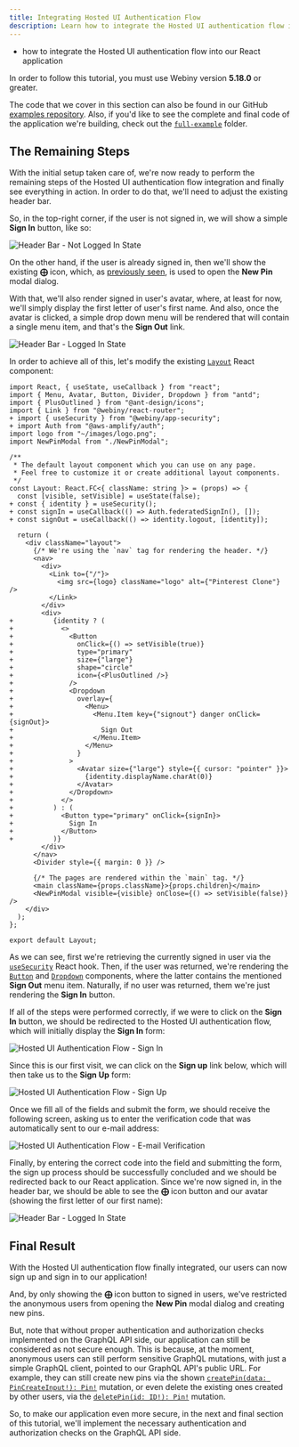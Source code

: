 ```yaml
---
title: Integrating Hosted UI Authentication Flow
description: Learn how to integrate the Hosted UI authentication flow into our React application.
---
```



<Alert type="success" title="WHAT YOU’LL LEARN">

- how to integrate the Hosted UI authentication flow into our React application

</Alert>

<Alert type="info" title="Can I use this?">

In order to follow this tutorial, you must use Webiny version **5.18.0** or greater.

</Alert>

<Alert type="info">

The code that we cover in this section can also be found in our GitHub [examples repository](https://github.com/webiny/webiny-examples/tree/master/create-custom-application/05-security/04-react-application/02-integrating-hosted-ui-authentication-flow). Also, if you'd like to see the complete and final code of the application we're building, check out the [`full-example`](https://github.com/webiny/webiny-examples/tree/master/create-custom-application/full-example) folder.

</Alert>

## The Remaining Steps

With the initial setup taken care of, we're now ready to perform the remaining steps of the Hosted UI authentication flow integration and finally see everything in action. In order to do that, we'll need to adjust the existing header bar.

So, in the top-right corner, if the user is not signed in, we will show a simple **Sign In** button, like so:

![Header Bar - Not Logged In State](./assets/integrating-hosted-ui-authentication-flow/header-not-logged-in.png)

On the other hand, if the user is already signed in, then we'll show the existing **&#10753;** icon, which, as [previously seen](/docs/{version}/custom-app-tutorial/react-application/new-pin-modal-dialog), is used to open the **New Pin** modal dialog.

With that, we'll also render signed in user's avatar, where, at least for now, we'll simply display the first letter of user's first name. And also, once the avatar is clicked, a simple drop down menu will be rendered that will contain a single menu item, and that's the **Sign Out** link.

![Header Bar - Logged In State](./assets/integrating-hosted-ui-authentication-flow/header-logged-in.png)

In order to achieve all of this, let's modify the existing [`Layout`](https://github.com/webiny/webiny-examples/blob/master/create-custom-application/05-security/04-react-application/02-integrating-hosted-ui-authentication-flow/pinterest-clone/app/code/src/components/Layout.tsx#L14) React component:

```diff-tsx pinterest-clone/app/code/src/components/Layout.tsx
import React, { useState, useCallback } from "react";
import { Menu, Avatar, Button, Divider, Dropdown } from "antd";
import { PlusOutlined } from "@ant-design/icons";
import { Link } from "@webiny/react-router";
+ import { useSecurity } from "@webiny/app-security";
+ import Auth from "@aws-amplify/auth";
import logo from "~/images/logo.png";
import NewPinModal from "./NewPinModal";

/**
 * The default layout component which you can use on any page.
 * Feel free to customize it or create additional layout components.
 */
const Layout: React.FC<{ className: string }> = (props) => {
  const [visible, setVisible] = useState(false);
+ const { identity } = useSecurity();
+ const signIn = useCallback(() => Auth.federatedSignIn(), []);
+ const signOut = useCallback(() => identity.logout, [identity]);

  return (
    <div className="layout">
      {/* We're using the `nav` tag for rendering the header. */}
      <nav>
        <div>
          <Link to={"/"}>
            <img src={logo} className="logo" alt={"Pinterest Clone"} />
          </Link>
        </div>
        <div>
+          {identity ? (
+            <>
+              <Button
+                onClick={() => setVisible(true)}
+                type="primary"
+                size={"large"}
+                shape="circle"
+                icon={<PlusOutlined />}
+              />
+              <Dropdown
+                overlay={
+                  <Menu>
+                    <Menu.Item key={"signout"} danger onClick={signOut}>
+                      Sign Out
+                    </Menu.Item>
+                  </Menu>
+                }
+              >
+                <Avatar size={"large"} style={{ cursor: "pointer" }}>
+                  {identity.displayName.charAt(0)}
+                </Avatar>
+              </Dropdown>
+            </>
+          ) : (
+            <Button type="primary" onClick={signIn}>
+              Sign In
+            </Button>
+          )}
        </div>
      </nav>
      <Divider style={{ margin: 0 }} />

      {/* The pages are rendered within the `main` tag. */}
      <main className={props.className}>{props.children}</main>
      <NewPinModal visible={visible} onClose={() => setVisible(false)} />
    </div>
  );
};

export default Layout;
```

As we can see, first we're retrieving the currently signed in user via the [`useSecurity`](https://github.com/webiny/webiny-examples/blob/master/create-custom-application/05-security/04-react-application/02-integrating-hosted-ui-authentication-flow/pinterest-clone/app/code/src/components/Layout.tsx#L16) React hook. Then, if the user was returned, we're rendering the [`Button`](https://github.com/webiny/webiny-examples/blob/master/create-custom-application/05-security/04-react-application/02-integrating-hosted-ui-authentication-flow/pinterest-clone/app/code/src/components/Layout.tsx#L32) and [`Dropdown`](https://github.com/webiny/webiny-examples/blob/master/create-custom-application/05-security/04-react-application/02-integrating-hosted-ui-authentication-flow/pinterest-clone/app/code/src/components/Layout.tsx#L39) components, where the latter contains the mentioned **Sign Out** menu item. Naturally, if no user was returned, them we're just rendering the **Sign In** button.

If all of the steps were performed correctly, if we were to click on the **Sign In** button, we should be redirected to the Hosted UI authentication flow, which will initially display the **Sign In** form:

![Hosted UI Authentication Flow - Sign In](./assets/integrating-hosted-ui-authentication-flow/hosted-ui-01-sign-in.png)

Since this is our first visit, we can click on the **Sign up** link below, which will then take us to the **Sign Up** form:

![Hosted UI Authentication Flow - Sign Up](./assets/integrating-hosted-ui-authentication-flow/hosted-ui-02-sign-up.png)

Once we fill all of the fields and submit the form, we should receive the following screen, asking us to enter the verification code that was automatically sent to our e-mail address:

![Hosted UI Authentication Flow - E-mail Verification](./assets/integrating-hosted-ui-authentication-flow/hosted-ui-03-verification.png)

Finally, by entering the correct code into the field and submitting the form, the sign up process should be successfully concluded and we should be redirected back to our React application. Since we're now signed in, in the header bar, we should be able to see the **&#10753;** icon button and our avatar (showing the first letter of our first name):

![Header Bar - Logged In State](./assets/integrating-hosted-ui-authentication-flow/header-logged-in-without-menu.png)

## Final Result

With the Hosted UI authentication flow finally integrated, our users can now sign up and sign in to our application!

And, by only showing the **&#10753;** icon button to signed in users, we've restricted the anonymous users from opening the **New Pin** modal dialog and creating new pins.

But, note that without proper authentication and authorization checks implemented on the GraphQL API side, our application can still be considered as not secure enough. This is because, at the moment, anonymous users can still perform sensitive GraphQL mutations, with just a simple GraphQL client, pointed to our GraphQL API's public URL. For example, they can still create new pins via the shown [`createPin(data: PinCreateInput!): Pin!`](https://github.com/webiny/webiny-examples/blob/master/create-custom-application/05-security/04-react-application/02-integrating-hosted-ui-authentication-flow/pinterest-clone/api/code/graphql/src/plugins/scaffolds/pins/typeDefs.ts#L45-L46) mutation, or even delete the existing ones created by other users, via the [`deletePin(id: ID!): Pin!`](https://github.com/webiny/webiny-examples/blob/master/create-custom-application/05-security/04-react-application/02-integrating-hosted-ui-authentication-flow/pinterest-clone/api/code/graphql/src/plugins/scaffolds/pins/typeDefs.ts#L51-L52) mutation.

So, to make our application even more secure, in the next and final section of this tutorial, we'll implement the necessary authentication and authorization checks on the GraphQL API side.
